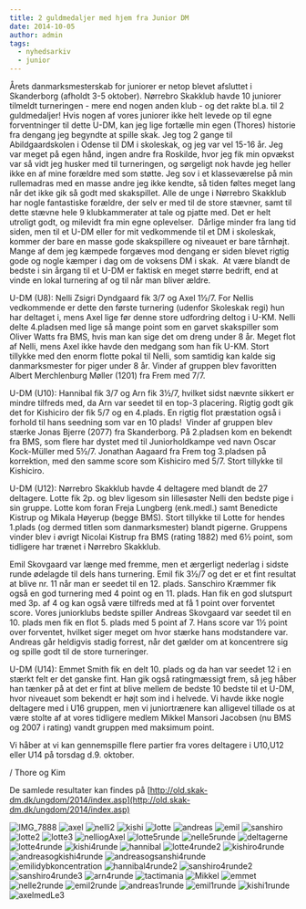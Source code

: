 ```yaml
---
title: 2 guldmedaljer med hjem fra Junior DM
date: 2014-10-05
author: admin
tags:
  - nyhedsarkiv
  - junior
---
```


Årets danmarksmesterskab for juniorer er netop blevet afsluttet i Skanderborg (afholdt 3-5 oktober). Nørrebro Skakklub havde 10 juniorer tilmeldt turneringen - mere end nogen anden klub - og det rakte bl.a. til 2 guldmedaljer! Hvis nogen af vores juniorer ikke helt levede op til egne forventninger til dette U-DM, kan jeg lige fortælle min egen (Thores) historie fra dengang jeg begyndte at spille skak. Jeg tog 2 gange til Abildgaardskolen i Odense til DM i skoleskak, og jeg var vel 15-16 år. Jeg var meget på egen hånd, ingen andre fra Roskilde, hvor jeg fik min opvækst var så vidt jeg husker med til turneringen, og sørgeligt nok havde jeg heller ikke en af mine forældre med som støtte. Jeg sov i et klasseværelse på min rullemadras med en masse andre jeg ikke kendte, så tiden føltes meget lang når det ikke gik så godt med skakspillet. Alle de unge i Nørrebro Skakklub har nogle fantastiske forældre, der selv er med til de store stævner, samt til dette stævne hele 9 klubkammerater at tale og pjatte med. Det er helt utroligt godt, og milevidt fra min egne oplevelser.  Dårlige minder fra lang tid siden, men til et U-DM eller for mit vedkommende til et DM i skoleskak, kommer der bare en masse gode skakspillere og niveauet er bare tårnhøjt. Mange af dem jeg kæmpede forgæves mod dengang er siden blevet rigtig gode og nogle kæmper i dag om de voksens DM i skak.  At være blandt de bedste i sin årgang til et U-DM er faktisk en meget større bedrift, end at vinde en lokal turnering af og til når man bliver ældre.

U-DM (U8): Nelli Zsigri Dyndgaard fik 3/7 og Axel 1½/7. For Nellis vedkommende er dette den første turnering (udenfor Skoleskak regi) hun har deltaget i, mens Axel lige før denne store udfordring deltog i U-KM. Nelli delte 4.pladsen med lige så mange point som en garvet skakspiller som Oliver Watts fra BMS, hvis man kan sige det om dreng under 8 år. Meget flot af Nelli, mens Axel ikke havde den medgang som han fik U-KM. Stort tillykke med den enorm flotte pokal til Nelli, som samtidig kan kalde sig danmarksmester for piger under 8 år. Vinder af gruppen blev favoritten Albert Merchlenburg Møller (1201) fra Frem med 7/7.

U-DM (U10): Hannibal fik 3/7 og Arn fik 3½/7, hvilket sidst nævnte sikkert er mindre tilfreds med, da Arn var seedet til en top-3 placering. Rigtig godt gik det for Kishiciro der fik 5/7 og en 4.plads. En rigtig flot præstation også i forhold til hans seedning som var en 10 plads!  Vinder af gruppen blev stærke Jonas Bjerre (2077) fra Skanderborg. På 2.pladsen kom en bekendt fra BMS, som flere har dystet med til Juniorholdkampe ved navn Oscar Kock-Müller med 5½/7. Jonathan Aagaard fra Frem tog 3.pladsen på korrektion, med den samme score som Kishiciro med 5/7. Stort tillykke til Kishiciro.

U-DM (U12): Nørrebro Skakklub havde 4 deltagere med blandt de 27 deltagere. Lotte fik 2p. og blev ligesom sin lillesøster Nelli den bedste pige i sin gruppe. Lotte kom foran Freja Lungberg (enk.medl.) samt Benedicte Kistrup og Mikala Høyerup (begge BMS). Stort tillykke til Lotte for hendes 1.plads (og dermed titlen som danmarksmester) blandt pigerne. Gruppens vinder blev i øvrigt Nicolai Kistrup fra BMS (rating 1882) med 6½ point, som tidligere har trænet i Nørrebro Skakklub.

Emil Skovgaard var længe med fremme, men et ærgerligt nederlag i sidste runde ødelagde til dels hans turnering. Emil fik 3½/7 og det er et fint resultat at blive nr. 11 når man er seedet til en 12. plads. Sanschiro Kræmmer fik også en god turnering med 4 point og en 11. plads. Han fik en god slutspurt med 3p. af 4 og kan også være tilfreds med at få 1 point over forventet score. Vores juniorklubs bedste spiller Andreas Skovgaard var seedet til en 10. plads men fik en flot 5. plads med 5 point af 7. Hans score var 1½ point over forventet, hvilket siger meget om hvor stærke hans modstandere var. Andreas går heldigvis stadig forrest, når det gælder om at koncentrere sig og spille godt til de store turneringer.

U-DM (U14): Emmet Smith fik en delt 10. plads og da han var seedet 12 i en stærkt felt er det ganske fint. Han gik også ratingmæssigt frem, så jeg håber han tænker på at det er fint at blive mellem de bedste 10 bedste til et U-DM, hvor niveauet som bekendt er højt som ind i helvede. Vi havde ikke nogle deltagere med i U16 gruppen, men vi juniortrænere kan alligevel tillade os at være stolte af at vores tidligere medlem Mikkel Mansori Jacobsen (nu BMS og 2007 i rating) vandt gruppen med maksimum point.

Vi håber at vi kan gennemspille flere partier fra vores deltagere i U10,U12 eller U14 på torsdag d.9. oktober.

/ Thore og Kim

De samlede resultater kan findes på [http://old.skak-dm.dk/ungdom/2014/index.asp](http://old.skak-dm.dk/ungdom/2014/index.asp)

![IMG_7888](/images/IMG_7888-200x300.jpg) ![axel](/images/axel-200x300.jpg) ![nelli2](/images/nelli2-200x300.jpg) ![kishi](/images/kishi-200x300.jpg) ![lotte](/images/lotte-200x300.jpg) ![andreas](/images/andreas-200x300.jpg) ![emil](/images/emil-200x300.jpg) ![sanshiro](/images/sanshiro-200x300.jpg) ![lotte2](/images/lotte2-200x300.jpg) ![lotte3](/images/lotte3-300x200.jpg) ![nelliogAxel](/images/nelliogAxel-300x225.jpg) ![lotte5runde](/images/lotte5runde-300x225.jpg) ![nelle5runde](/images/nelle5runde-300x225.jpg) ![deltagerne](/images/deltagerne-300x200.jpg) ![lotte4runde](/images/lotte4runde-300x200.jpg) ![kishi4runde](/images/kishi4runde-300x200.jpg) ![hannibal](/images/hannibal-300x200.jpg) ![lotte4runde2](/images/lotte4runde2-300x200.jpg) ![kishiro4runde](/images/kishiro4runde-200x300.jpg) ![andreasogkishi4runde](/images/andreasogkishi4runde-200x300.jpg) ![andreasogsanshi4runde](/images/andreasogsanshi4runde-200x300.jpg) ![emilidybkoncentration](/images/emilidybkoncentration-200x300.jpg) ![hannibal4runde2](/images/hannibal4runde2-300x200.jpg) ![sanshiro4runde2](/images/sanshiro4runde2-300x200.jpg) ![sanshiro4runde3](/images/sanshiro4runde3-200x300.jpg) ![arn4runde](/images/arn4runde-200x300.jpg) ![tactimania](/images/tactimania-300x200.jpg) ![Mikkel](/images/Mikkel-200x300.jpg) ![emmet](/images/emmet-200x300.jpg) ![nelle2runde](/images/nelle2runde-200x300.jpg) ![emil2runde](/images/emil2runde-200x300.jpg) ![andreas1runde](/images/andreas1runde-300x225.jpg) ![emil1runde](/images/emil1runde-300x225.jpg) ![kishi1runde](/images/kishi1runde-300x225.jpg) ![axelmedLe3](/images/axelmedLe3-300x225.jpg)
